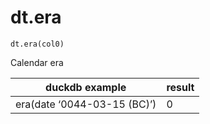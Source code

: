 # dt.era { #duckops.dt.era }

`dt.era(col0)`

Calendar era

| duckdb example | result |
| -------------- | ------ |
| era(date '0044-03-15 (BC)') | 0 |
